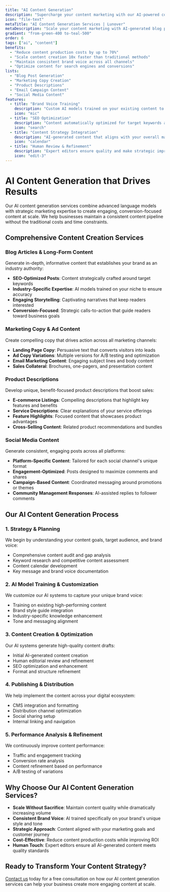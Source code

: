 ```yaml
---
title: "AI Content Generation"
description: "Supercharge your content marketing with our AI-powered content generation services. We create high-quality, SEO-optimized blog posts, marketing copy, product descriptions, and more that engage your audience and drive conversions, all at a fraction of traditional content creation costs."
icon: "file-text"
metaTitle: "AI Content Generation Services | Lunover"
metaDescription: "Scale your content marketing with AI-generated blog posts, marketing copy, and product descriptions that engage your audience and drive conversions."
gradient: "from-green-400 to-teal-500"
order: 6
tags: ["ai", "content"]
benefits:
  - "Reduce content production costs by up to 70%"
  - "Scale content creation 10x faster than traditional methods"
  - "Maintain consistent brand voice across all channels"
  - "Optimize content for search engines and conversions"
lists:
  - "Blog Post Generation"
  - "Marketing Copy Creation"
  - "Product Descriptions"
  - "Email Campaign Content"
  - "Social Media Content"
features:
  - title: "Brand Voice Training"
    description: "Custom AI models trained on your existing content to maintain consistent tone and messaging."
    icon: "mic"
  - title: "SEO Optimization"
    description: "Content automatically optimized for target keywords and search intent."
    icon: "search"
  - title: "Content Strategy Integration"
    description: "AI-generated content that aligns with your overall marketing goals and content calendar."
    icon: "calendar"
  - title: "Human Review & Refinement"
    description: "Expert editors ensure quality and make strategic improvements to AI outputs."
    icon: "edit-3"
---
```


# AI Content Generation that Drives Results

Our AI content generation services combine advanced language models with strategic marketing expertise to create engaging, conversion-focused content at scale. We help businesses maintain a consistent content pipeline without the traditional costs and time constraints.

## Comprehensive Content Creation Services

### Blog Articles & Long-Form Content

Generate in-depth, informative content that establishes your brand as an industry authority:

- **SEO-Optimized Posts**: Content strategically crafted around target keywords
- **Industry-Specific Expertise**: AI models trained on your niche to ensure accuracy
- **Engaging Storytelling**: Captivating narratives that keep readers interested
- **Conversion-Focused**: Strategic calls-to-action that guide readers toward business goals

### Marketing Copy & Ad Content

Create compelling copy that drives action across all marketing channels:

- **Landing Page Copy**: Persuasive text that converts visitors into leads
- **Ad Copy Variations**: Multiple versions for A/B testing and optimization
- **Email Marketing Content**: Engaging subject lines and body content
- **Sales Collateral**: Brochures, one-pagers, and presentation content

### Product Descriptions

Develop unique, benefit-focused product descriptions that boost sales:

- **E-commerce Listings**: Compelling descriptions that highlight key features and benefits
- **Service Descriptions**: Clear explanations of your service offerings
- **Feature Highlights**: Focused content that showcases product advantages
- **Cross-Selling Content**: Related product recommendations and bundles

### Social Media Content

Generate consistent, engaging posts across all platforms:

- **Platform-Specific Content**: Tailored for each social channel's unique format
- **Engagement-Optimized**: Posts designed to maximize comments and shares
- **Campaign-Based Content**: Coordinated messaging around promotions or themes
- **Community Management Responses**: AI-assisted replies to follower comments

## Our AI Content Generation Process

### 1. Strategy & Planning

We begin by understanding your content goals, target audience, and brand voice:

- Comprehensive content audit and gap analysis
- Keyword research and competitive content assessment
- Content calendar development
- Key message and brand voice documentation

### 2. AI Model Training & Customization

We customize our AI systems to capture your unique brand voice:

- Training on existing high-performing content
- Brand style guide integration
- Industry-specific knowledge enhancement
- Tone and messaging alignment

### 3. Content Creation & Optimization

Our AI systems generate high-quality content drafts:

- Initial AI-generated content creation
- Human editorial review and refinement
- SEO optimization and enhancement
- Format and structure refinement

### 4. Publishing & Distribution

We help implement the content across your digital ecosystem:

- CMS integration and formatting
- Distribution channel optimization
- Social sharing setup
- Internal linking and navigation

### 5. Performance Analysis & Refinement

We continuously improve content performance:

- Traffic and engagement tracking
- Conversion rate analysis
- Content refinement based on performance
- A/B testing of variations

## Why Choose Our AI Content Generation Services?

- **Scale Without Sacrifice**: Maintain content quality while dramatically increasing volume
- **Consistent Brand Voice**: AI trained specifically on your brand's unique style and tone
- **Strategic Approach**: Content aligned with your marketing goals and customer journey
- **Cost-Effective**: Reduce content production costs while improving ROI
- **Human Touch**: Expert editors ensure all AI-generated content meets quality standards

## Ready to Transform Your Content Strategy?

[Contact us](/contact) today for a free consultation on how our AI content generation services can help your business create more engaging content at scale.
